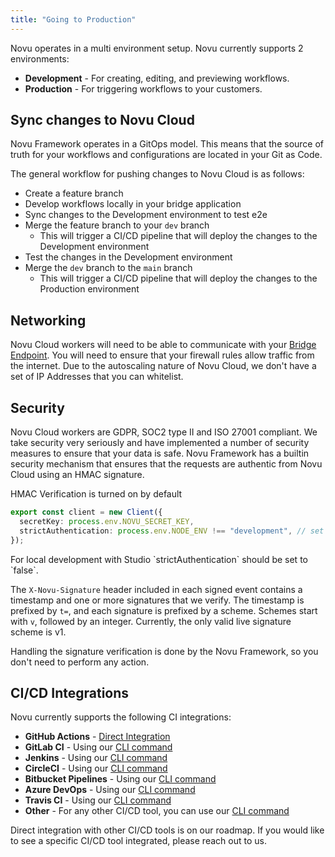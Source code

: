 ```yaml
---
title: "Going to Production"
---
```


Novu operates in a multi environment setup.  Novu currently supports 2 environments:

- **Development** - For creating, editing, and previewing workflows.
- **Production** - For triggering workflows to your customers.

## Sync changes to Novu Cloud

Novu Framework operates in a GitOps model. This means that the source of truth for your workflows and configurations are located in your Git as Code.

The general workflow for pushing changes to Novu Cloud is as follows:

- Create a feature branch
- Develop workflows locally in your bridge application
- Sync changes to the Development environment to test e2e
- Merge the feature branch to your `dev` branch
  - This will trigger a CI/CD pipeline that will deploy the changes to the Development environment
- Test the changes in the Development environment
- Merge the `dev` branch to the `main` branch
  - This will trigger a CI/CD pipeline that will deploy the changes to the Production environment

## Networking

Novu Cloud workers will need to be able to communicate with your [Bridge Endpoint](/concepts/endpoint). You will need to ensure that your firewall rules allow traffic from the internet.
Due to the autoscaling nature of Novu Cloud, we don't have a set of IP Addresses that you can whitelist.

## Security

Novu Cloud workers are GDPR, SOC2 type II and ISO 27001 compliant. We take security very seriously and have implemented a number of security measures to ensure that your data is safe.
Novu Framework has a builtin security mechanism that ensures that the requests are authentic from Novu Cloud using an HMAC signature.

HMAC Verification is turned on by default

```typescript
export const client = new Client({
  secretKey: process.env.NOVU_SECRET_KEY,
  strictAuthentication: process.env.NODE_ENV !== "development", // set to true by default
});
```

<Info>
  For local development with Studio `strictAuthentication` should be set to
  `false`.
</Info>

The `X-Novu-Signature` header included in each signed event contains a timestamp and one or more signatures that we verify.
The timestamp is prefixed by `t=`, and each signature is prefixed by a scheme.
Schemes start with `v`, followed by an integer. Currently, the only valid live signature scheme is v1.

<!-- comment -->

<!-- comment todo add an example of the x-novu-signature header here -->

Handling the signature verification is done by the Novu Framework, so you don't need to perform any action.

## CI/CD Integrations

Novu currently supports the following CI integrations:

- **GitHub Actions** - [Direct Integration](/deployment/actions)
- **GitLab CI** - Using our [CLI command](/deployment/cli)
- **Jenkins** - Using our [CLI command](/deployment/cli)
- **CircleCI** - Using our [CLI command](/deployment/cli)
- **Bitbucket Pipelines** - Using our [CLI command](/deployment/cli)
- **Azure DevOps** - Using our [CLI command](/deployment/cli)
- **Travis CI** - Using our [CLI command](/deployment/cli)
- **Other** - For any other CI/CD tool, you can use our [CLI command](/deployment/cli)

<Info>
  Direct integration with other CI/CD tools is on our roadmap. If you would like
  to see a specific CI/CD tool integrated, please reach out to us.
</Info>
